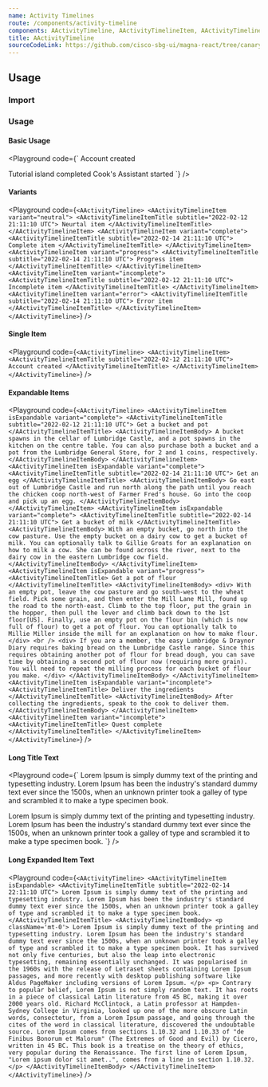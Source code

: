 ```yaml
---
name: Activity Timelines
route: /components/activity-timeline
components: AActivityTimeline, AActivityTimelineItem, AActivityTimelineItemBody, AActivityTimelineItemTitle, AActivityTimelineItemSubtitle
title: AActivityTimeline
sourceCodeLink: https://github.com/cisco-sbg-ui/magna-react/tree/canary/framework/components/AActivityTimeline
---
```


## Usage

### Import

<ComponentImport components="AActivityTimeline, AActivityTimelineItem, AActivityTimelineItemBody, AActivityTimelineItemTitle, AActivityTimelineItemSubtitle" />

### Usage

#### Basic Usage

<Playground
  code={`<AActivityTimeline>
  <AActivityTimelineItem>
    <AActivityTimelineItemTitle subtitle="2022-02-12 21:11:10 UTC">
      Account created
    </AActivityTimelineItemTitle>
  </AActivityTimelineItem>

<AActivityTimelineItem>
  <AActivityTimelineItemTitle subtitle="2022-02-14 21:12:10 UTC">
    Tutorial island completed
  </AActivityTimelineItemTitle>
</AActivityTimelineItem>

  <AActivityTimelineItem>
    <AActivityTimelineItemTitle subtitle="2022-02-14 22:11:10 UTC">
      Cook's Assistant started
    </AActivityTimelineItemTitle>
  </AActivityTimelineItem>
</AActivityTimeline>`}
/>

#### Variants

<Playground
  code={`<AActivityTimeline>
  <AActivityTimelineItem variant="neutral">
    <AActivityTimelineItemTitle subtitle="2022-02-12 21:11:10 UTC">
      Neurtal item
    </AActivityTimelineItemTitle>
  </AActivityTimelineItem>
  <AActivityTimelineItem variant="complete">
    <AActivityTimelineItemTitle subtitle="2022-02-14 21:11:10 UTC">
      Complete item
    </AActivityTimelineItemTitle>
  </AActivityTimelineItem>
  <AActivityTimelineItem variant="progress">
    <AActivityTimelineItemTitle subtitle="2022-02-14 21:11:10 UTC">
      Progress item
    </AActivityTimelineItemTitle>
  </AActivityTimelineItem>
  <AActivityTimelineItem variant="incomplete">
    <AActivityTimelineItemTitle subtitle="2022-02-12 21:11:10 UTC">
      Incomplete item
    </AActivityTimelineItemTitle>
  </AActivityTimelineItem>
  <AActivityTimelineItem variant="error">
    <AActivityTimelineItemTitle subtitle="2022-02-14 21:11:10 UTC">
      Error item
    </AActivityTimelineItemTitle>
  </AActivityTimelineItem>
</AActivityTimeline>`}
/>

#### Single Item

<Playground
  code={`<AActivityTimeline>
  <AActivityTimelineItem>
    <AActivityTimelineItemTitle subtitle="2022-02-12 21:11:10 UTC">
      Account created
    </AActivityTimelineItemTitle>
  </AActivityTimelineItem>
</AActivityTimeline>`}
/>

#### Expandable Items

<Playground
  code={`<AActivityTimeline>
  <AActivityTimelineItem isExpandable variant="complete">
    <AActivityTimelineItemTitle subtitle="2022-02-12 21:11:10 UTC">
      Get a bucket and pot
    </AActivityTimelineItemTitle>
    <AActivityTimelineItemBody>
      A bucket spawns in the cellar of Lumbridge Castle, and a pot spawns in the kitchen on the centre table. You can also purchase both a bucket and a pot from the Lumbridge General Store, for 2 and 1 coins, respectively.
    </AActivityTimelineItemBody>
  </AActivityTimelineItem>
  <AActivityTimelineItem isExpandable variant="complete">
    <AActivityTimelineItemTitle subtitle="2022-02-14 21:11:10 UTC">
      Get an egg
    </AActivityTimelineItemTitle>
    <AActivityTimelineItemBody>
      Go east out of Lumbridge Castle and run north along the path until you reach the chicken coop north-west of Farmer Fred's house. Go into the coop and pick up an egg.
    </AActivityTimelineItemBody>
  </AActivityTimelineItem>
  <AActivityTimelineItem isExpandable variant="complete">
    <AActivityTimelineItemTitle subtitle="2022-02-14 21:11:10 UTC">
      Get a bucket of milk
    </AActivityTimelineItemTitle>
    <AActivityTimelineItemBody>
      With an empty bucket, go north into the cow pasture. Use the empty bucket on a dairy cow to get a bucket of milk. You can optionally talk to Gillie Groats for an explanation on how to milk a cow. She can be found across the river, next to the dairy cow in the eastern Lumbridge cow field.
    </AActivityTimelineItemBody>
  </AActivityTimelineItem>
  <AActivityTimelineItem isExpandable variant="progress">
    <AActivityTimelineItemTitle>
      Get a pot of flour
    </AActivityTimelineItemTitle>
    <AActivityTimelineItemBody>
      <div>
        With an empty pot, leave the cow pasture and go south-west to the wheat field. Pick some grain, and then enter the Mill Lane Mill, found up the road to the north-east. Climb to the top floor, put the grain in the hopper, then pull the lever and climb back down to the 1st floor[US]. Finally, use an empty pot on the flour bin (which is now full of flour) to get a pot of flour. You can optionally talk to Millie Miller inside the mill for an explanation on how to make flour.
      </div>
      <br />
      <div>
        If you are a member, the easy Lumbridge & Draynor Diary requires baking bread on the Lumbridge Castle range. Since this requires obtaining another pot of flour for bread dough, you can save time by obtaining a second pot of flour now (requiring more grain). You will need to repeat the milling process for each bucket of flour you make.
      </div>
    </AActivityTimelineItemBody>
  </AActivityTimelineItem>
  <AActivityTimelineItem isExpandable variant="incomplete">
    <AActivityTimelineItemTitle>
      Deliver the ingredients
    </AActivityTimelineItemTitle>
    <AActivityTimelineItemBody>
      After collecting the ingredients, speak to the cook to deliver them.
    </AActivityTimelineItemBody>
  </AActivityTimelineItem>
  <AActivityTimelineItem variant="incomplete">
    <AActivityTimelineItemTitle>
      Quest complete
    </AActivityTimelineItemTitle>
  </AActivityTimelineItem>
</AActivityTimeline>`}
/>

#### Long Title Text

<Playground
  code={`<AActivityTimeline>
  <AActivityTimelineItem>
    <AActivityTimelineItemTitle subtitle="2022-02-12 21:11:10 UTC">
      Lorem Ipsum is simply dummy text of the printing and typesetting industry. Lorem Ipsum has been the industry's standard dummy text ever since the 1500s, when an unknown printer took a galley of type and scrambled it to make a type specimen book.
    </AActivityTimelineItemTitle>
  </AActivityTimelineItem>

<AActivityTimelineItem>
  <AActivityTimelineItemTitle subtitle="2022-02-14 21:12:10 UTC">
    Lorem Ipsum is simply dummy text of the printing and typesetting industry.
    Lorem Ipsum has been the industry's standard dummy text ever since the
    1500s, when an unknown printer took a galley of type and scrambled it to
    make a type specimen book.
  </AActivityTimelineItemTitle>
</AActivityTimelineItem>
</AActivityTimeline>`}
/>

#### Long Expanded Item Text

<Playground
  code={`<AActivityTimeline>
  <AActivityTimelineItem isExpandable>
    <AActivityTimelineItemTitle subtitle="2022-02-14 22:11:10 UTC">
      Lorem Ipsum is simply dummy text of the printing and typesetting industry. Lorem Ipsum has been the industry's standard dummy text ever since the 1500s, when an unknown printer took a galley of type and scrambled it to make a type specimen book.
    </AActivityTimelineItemTitle>
    <AActivityTimelineItemBody>
      <p className='mt-0'>
        Lorem Ipsum is simply dummy text of the printing and typesetting industry. Lorem Ipsum has been the industry's standard dummy text ever since the 1500s, when an unknown printer took a galley of type and scrambled it to make a type specimen book. It has survived not only five centuries, but also the leap into electronic typesetting, remaining essentially unchanged. It was popularised in the 1960s with the release of Letraset sheets containing Lorem Ipsum passages, and more recently with desktop publishing software like Aldus PageMaker including versions of Lorem Ipsum.
      </p>
      <p>
        Contrary to popular belief, Lorem Ipsum is not simply random text. It has roots in a piece of classical Latin literature from 45 BC, making it over 2000 years old. Richard McClintock, a Latin professor at Hampden-Sydney College in Virginia, looked up one of the more obscure Latin words, consectetur, from a Lorem Ipsum passage, and going through the cites of the word in classical literature, discovered the undoubtable source. Lorem Ipsum comes from sections 1.10.32 and 1.10.33 of "de Finibus Bonorum et Malorum" (The Extremes of Good and Evil) by Cicero, written in 45 BC. This book is a treatise on the theory of ethics, very popular during the Renaissance. The first line of Lorem Ipsum, "Lorem ipsum dolor sit amet..", comes from a line in section 1.10.32.
      </p>
    </AActivityTimelineItemBody>
  </AActivityTimelineItem>
</AActivityTimeline>`}
/>
